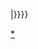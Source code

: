 {{Userbox
  |id-c=#127436
  |id-fc=Yellow
  |id-s=10.5
  |id=精神分裂症
  |info=这位用户患有[[精神分裂症]]
  |info-c=#127436
  |info-fc=Yellow
  |info-s=9.5
  |border-c=#ccc
  |border-s=1
}}{{user other|{{#ifeq:{{FULLPAGENAME}}|{{#titleparts:{{FULLPAGENAME}}|1}}|[[Category:精神分裂症的維基人|{{{1|0}}}]]}}}}<noinclude>

[[Category:精神分裂症的維基人|*]]
</noinclude>